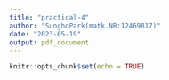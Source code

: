 ```yaml
---
title: "practical-4"
author: "SunghoPark(matk.NR:12469817)"
date: "2023-05-19"
output: pdf_document
---
```


```r
knitr::opts_chunk$set(echo = TRUE)
```

```r

```

